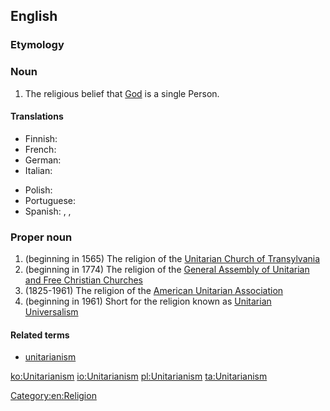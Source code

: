 {{wikipedia}}
==English==

===Etymology===
{{suffix|Unitarian|ism|lang=en}}

===Noun===
{{en-noun|-}}

# The religious belief that [[God]] is a single Person.

====Translations====
{{trans-top|the religious belief that God is a single person}}
* Finnish: {{t|fi|unitarianismi}}
* French: {{t+|fr|unitarisme|m}}
* German: {{t|de|Unitarismus|m}}
* Italian: {{t|it|unitarianismo|m}}
{{trans-mid}}
* Polish: {{t|pl|unitarianizm|m}}
* Portuguese: {{t|pt|unitarismo|m}}
* Spanish: {{qualifier|often political, related to the Partido Unitario in Argentina}} {{t|es|unitarismo|m}}, {{qualifier|usually only religious}} {{t|es|unitarianismo|m}}, 
{{trans-bottom}}

===Proper noun===
{{en-proper noun|-}}

# (beginning in 1565) The religion of the [[w:Unitarian Church of Transylvania|Unitarian Church of Transylvania]]
# (beginning in 1774) The religion of the [[w:General Assembly of Unitarian and Free Christian Churches|General Assembly of Unitarian and Free Christian Churches]]
# (1825-1961) The religion of the [[w:American Unitarian Association|American Unitarian Association]]
# (beginning in 1961) Short for the religion known as [[Unitarian Universalism]]

====Related terms====
* [[unitarianism]]

[[Category:en:Religion]]

[[ko:Unitarianism]]
[[io:Unitarianism]]
[[pl:Unitarianism]]
[[ta:Unitarianism]]